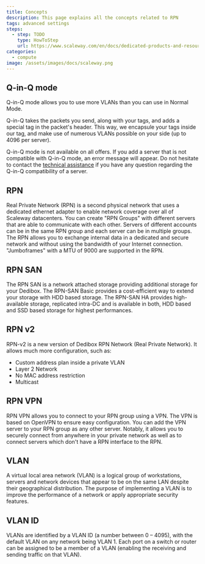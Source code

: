 ```yaml
---
title: Concepts
description: This page explains all the concepts related to RPN
tags: advanced settings
steps:
  - step: TODO
    type: HowToStep
    url: https://www.scaleway.com/en/docs/dedicated-products-and-resources/network/rpn/concepts
categories:
  - compute
image: /assets/images/docs/scaleway.png
---
```


<Concept opened>

## Q-in-Q mode 

Q-in-Q mode allows you to use more VLANs than you can use in Normal Mode.

Q-in-Q takes the packets you send, along with your tags, and adds a special tag in the packet's header.
This way, we encapsule your tags inside our tag, and make use of numerous VLANs possible on your side (up to 4096 per server).

<Message type="note">

Q-in-Q mode is not available on all offers. If you add a server that is not compatible with Q-in-Q mode, an error message will appear. Do not hesitate to contact the [technical assistance](https://console.online.net/en/assistance/ticket/list) if you have any question regarding the Q-in-Q compatibility of a server.

</Message>

</Concept>

<Concept opened>

## RPN

Real Private Network (RPN) is a second physical network that uses a dedicated ethernet adapter to enable network coverage over all of Scaleway datacenters. You can create "RPN Groups" with different servers that are able to communicate with each other. Servers of different accounts can be in the same RPN group and each server can be in multiple groups. The RPN allows you to exchange internal data in a dedicated and secure network and without using the bandwidth of your Internet connection. "Jumboframes" with a MTU of 9000 are supported in the RPN.

</Concept>

<Concept opened>

## RPN SAN

The RPN SAN is a network attached storage providing additional storage for your Dedibox. The RPN-SAN Basic provides a cost-efficient way to extend your storage with HDD based storage. The RPN-SAN HA provides high-available storage, replicated intra-DC and is available in both, HDD based and SSD based storage for highest performances.

</Concept>

<Concept opened>

## RPN v2

RPN-v2 is a new version of Dedibox RPN Network (Real Private Network). It allows much more configuration, such as:

- Custom address plan inside a private VLAN
- Layer 2 Network
- No MAC address restriction
- Multicast

</Concept>

<Concept>

## RPN VPN

RPN VPN allows you to connect to your RPN group using a VPN. The VPN is based on OpenVPN to ensure easy configuration. You can add the VPN server to your RPN group as any other server.
Notably, it allows you to securely connect from anywhere in your private network as well as to connect servers which don't have a RPN interface to the RPN.

</Concept>

<Concept>

## VLAN

A virtual local area network (VLAN) is a logical group of workstations, servers and network devices that appear to be on the same LAN despite their geographical distribution. The purpose of implementing a VLAN is to improve the performance of a network or apply appropriate security features.

</Concept>

<Concept>

## VLAN ID

VLANs are identified by a VLAN ID (a number between 0 – 4095), with the default VLAN on any network being VLAN 1. Each port on a switch or router can be assigned to be a member of a VLAN (enabling the receiving and sending traffic on that VLAN).

</Concept>
